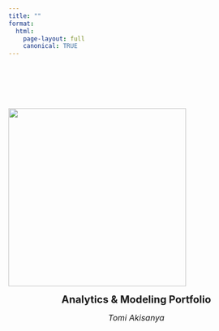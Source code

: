 ```yaml
---
title: ""
format:
  html:
    page-layout: full
    canonical: TRUE
---
```


::: {style="float: center; margin-top: 100px;"}
![](images/ace_of_spades_2-03.png){fig-align="center" width="3.65in"}
:::

::: {style="text-align: center;"}
[**Analytics & Modeling Portfolio**]{style="font-size: 20px;"}

[*Tomi Akisanya*]{style="font-size: 16px;"}
:::
